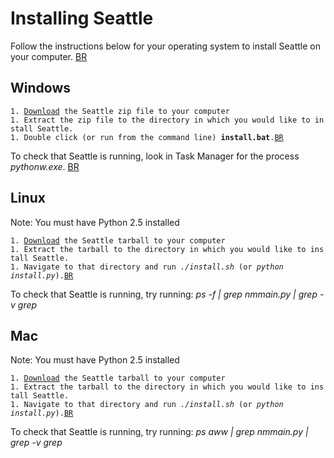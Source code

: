= Installing Seattle =
Follow the instructions below for your operating system to install Seattle on your computer.
[[BR]]

== Windows ==
 1. [http://seattle.cs.washington.edu/justin/seattletalk_win.zip Download] the Seattle zip file to your computer
 1. Extract the zip file to the directory in which you would like to install Seattle.
 1. Double click (or run from the command line) '''install.bat'''.[[BR]]
 
To check that Seattle is running, look in Task Manager for the process ''pythonw.exe''.
[[BR]]

== Linux ==
Note: You must have Python 2.5 installed
 1. [http://seattle.cs.washington.edu/justin/seattletalk_linux.tgz Download] the Seattle tarball to your computer
 1. Extract the tarball to the directory in which you would like to install Seattle.
 1. Navigate to that directory and run ''./install.sh'' (or ''python install.py'').[[BR]]

To check that Seattle is running, try running: ''ps -f | grep nmmain.py | grep -v grep''

== Mac ==
Note: You must have Python 2.5 installed
 1. [http://seattle.cs.washington.edu/justin/seattletalk_mac.tgz Download] the Seattle tarball to your computer
 1. Extract the tarball to the directory in which you would like to install Seattle.
 1. Navigate to that directory and run ''./install.sh'' (or ''python install.py'').[[BR]]

To check that Seattle is running, try running: ''ps aww | grep nmmain.py | grep -v grep''
